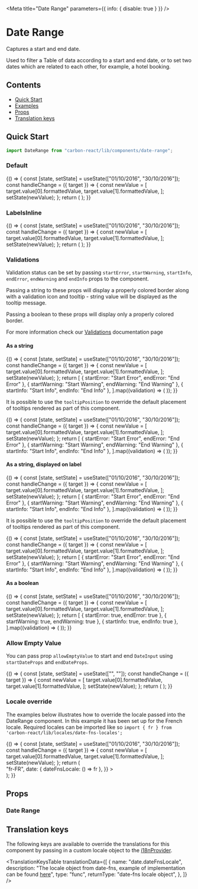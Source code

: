 

<Meta title="Date Range" parameters={{ info: { disable: true } }} />

# Date Range

Captures a start and end date.

Used to filter a Table of data according to a start and end date, or to set two dates which are related to each other, for example, a hotel booking.

## Contents

- [Quick Start](#quick-start)
- [Examples](#examples)
- [Props](#props)
- [Translation keys](#translation-keys)

## Quick Start

```javascript
import DateRange from "carbon-react/lib/components/date-range";
```

### Default

<Canvas>
  <Story name="default">
    {() => {
      const [state, setState] = useState(["01/10/2016", "30/10/2016"]);
      const handleChange = ({ target }) => {
        const newValue = [
          target.value[0].formattedValue,
          target.value[1].formattedValue,
        ];
        setState(newValue);
      };
      return (
        <DateRange
          startLabel="Start"
          endLabel="End"
          onChange={handleChange}
          value={state}
        />
      );
    }}
  </Story>
</Canvas>

### LabelsInline

<Canvas>
  <Story name="labelsInline">
    {() => {
      const [state, setState] = useState(["01/10/2016", "30/10/2016"]);
      const handleChange = ({ target }) => {
        const newValue = [
          target.value[0].formattedValue,
          target.value[1].formattedValue,
        ];
        setState(newValue);
      };
      return (
        <DateRange
          startLabel="Start"
          endLabel="End"
          onChange={handleChange}
          value={state}
          labelsInline
        />
      );
    }}
  </Story>
</Canvas>

### Validations

Validation status can be set by passing `startError`, `startWarning`, `startInfo`, `endError`, `endWarning` and `endInfo` props to the component.

Passing a string to these props will display a properly colored border along with a validation icon and tooltip - string value will be displayed as the tooltip message.

Passing a boolean to these props will display only a properly colored border.

For more information check our [Validations](?path=/docs/documentation-validations--page "Validations") documentation page

#### As a string

<Canvas>
  <Story name="validations - string - component">
    {() => {
      const [state, setState] = useState(["01/10/2016", "30/10/2016"]);
      const handleChange = ({ target }) => {
        const newValue = [
          target.value[0].formattedValue,
          target.value[1].formattedValue,
        ];
        setState(newValue);
      };
      return [
        { startError: "Start Error", endError: "End Error" },
        { startWarning: "Start Warning", endWarning: "End Warning" },
        { startInfo: "Start Info", endInfo: "End Info" },
      ].map((validation) => (
        <DateRange
          key={`${Object.keys(validation)[0]}-string-component`}
          startLabel="Start"
          endLabel="End"
          onChange={handleChange}
          value={state}
          {...validation}
        />
      ));
    }}
  </Story>
</Canvas>

It is possible to use the `tooltipPosition` to override the default placement of tooltips rendered as part of this component.

<Canvas>
  <Story
    name="validations - string - with tooltipPosition overriden - component"
    parameters={{ chromatic: { disable: true } }}
  >
    {() => {
      const [state, setState] = useState(["01/10/2016", "30/10/2016"]);
      const handleChange = ({ target }) => {
        const newValue = [
          target.value[0].formattedValue,
          target.value[1].formattedValue,
        ];
        setState(newValue);
      };
      return [
        { startError: "Start Error", endError: "End Error" },
        { startWarning: "Start Warning", endWarning: "End Warning" },
        { startInfo: "Start Info", endInfo: "End Info" },
      ].map((validation) => (
        <DateRange
          key={`${Object.keys(validation)[0]}-string-component`}
          startLabel="Start"
          endLabel="End"
          value={state}
          onChange={handleChange}
          {...validation}
          tooltipPosition="top"
        />
      ));
    }}
  </Story>
</Canvas>

#### As a string, displayed on label

<Canvas>
  <Story name="validations - string - label">
    {() => {
      const [state, setState] = useState(["01/10/2016", "30/10/2016"]);
      const handleChange = ({ target }) => {
        const newValue = [
          target.value[0].formattedValue,
          target.value[1].formattedValue,
        ];
        setState(newValue);
      };
      return [
        { startError: "Start Error", endError: "End Error" },
        { startWarning: "Start Warning", endWarning: "End Warning" },
        { startInfo: "Start Info", endInfo: "End Info" },
      ].map((validation) => (
        <DateRange
          key={`${Object.keys(validation)[0]}-string-label`}
          startLabel="Start"
          endLabel="End"
          value={state}
          onChange={handleChange}
          validationOnLabel
          {...validation}
        />
      ));
    }}
  </Story>
</Canvas>

It is possible to use the `tooltipPosition` to override the default placement of tooltips rendered as part of this component.

<Canvas>
  <Story
    name="validations - string - with tooltipPosition overriden - label"
    parameters={{ chromatic: { disable: true } }}
  >
    {() => {
      const [state, setState] = useState(["01/10/2016", "30/10/2016"]);
      const handleChange = ({ target }) => {
        const newValue = [
          target.value[0].formattedValue,
          target.value[1].formattedValue,
        ];
        setState(newValue);
      };
      return [
        { startError: "Start Error", endError: "End Error" },
        { startWarning: "Start Warning", endWarning: "End Warning" },
        { startInfo: "Start Info", endInfo: "End Info" },
      ].map((validation) => (
        <DateRange
          key={`${Object.keys(validation)[0]}-string-label`}
          startLabel="Start"
          endLabel="End"
          value={state}
          onChange={handleChange}
          validationOnLabel
          {...validation}
          tooltipPosition="top"
        />
      ));
    }}
  </Story>
</Canvas>

#### As a boolean

<Canvas>
  <Story name="validations - boolean">
    {() => {
      const [state, setState] = useState(["01/10/2016", "30/10/2016"]);
      const handleChange = ({ target }) => {
        const newValue = [
          target.value[0].formattedValue,
          target.value[1].formattedValue,
        ];
        setState(newValue);
      };
      return [
        { startError: true, endError: true },
        { startWarning: true, endWarning: true },
        { startInfo: true, endInfo: true },
      ].map((validation) => (
        <DateRange
          key={`${Object.keys(validation)[0]}-boolean-component`}
          startLabel="Start"
          endLabel="End"
          value={state}
          onChange={handleChange}
          {...validation}
        />
      ));
    }}
  </Story>
</Canvas>

### Allow Empty Value

You can pass prop `allowEmptyValue` to start and end `DateInput` using `startDateProps` and `endDateProps`.

<Canvas>
  <Story name="allowEmptyValue">
    {() => {
      const [state, setState] = useState(["", ""]);
      const handleChange = ({ target }) => {
        const newValue = [
          target.value[0].formattedValue,
          target.value[1].formattedValue,
        ];
        setState(newValue);
      };
      return (
        <DateRange
          startLabel="Start"
          endLabel="End"
          value={state}
          startDateProps={{
            allowEmptyValue: true,
          }}
          endDateProps={{
            allowEmptyValue: true,
          }}
          onChange={handleChange}
        />
      );
    }}
  </Story>
</Canvas>

### Locale override

The examples below illustrates how to override the locale passed into the DateRange component. In this example it has been set up for
the French locale. Required locales can be imported like so `import { fr } from 'carbon-react/lib/locales/date-fns-locales';`

<Canvas>
  <Story
    name="locale override - example implementation"
    parameters={{ chromatic: { disable: true } }}
  >
    {() => {
      const [state, setState] = useState(["01/10/2016", "30/10/2016"]);
      const handleChange = ({ target }) => {
        const newValue = [
          target.value[0].formattedValue,
          target.value[1].formattedValue,
        ];
        setState(newValue);
      };
      return (
        <div>
          <I18nProvider
            locale={{
              locale: () => "fr-FR",
              date: { dateFnsLocale: () => fr },
            }}
          >
            <DateRange
              startLabel="Start"
              endLabel="End"
              value={state}
              onChange={handleChange}
            />
          </I18nProvider>
        </div>
      );
    }}
  </Story>
</Canvas>

## Props

### Date Range

<StyledSystemProps of={DateRange} noHeader margin />

## Translation keys

The following keys are available to override the translations for this component by passing in a custom locale object to the
[i18nProvider](https://carbon.sage.com/?path=/story/documentation-i18n--page).

<TranslationKeysTable
  translationData={[
    {
      name: "date.dateFnsLocale",
      description:
        "The locale object from date-fns, example of implementation can be found [here](#locale-override)",
      type: "func",
      returnType: "date-fns locale object",
    },
  ]}
/>
